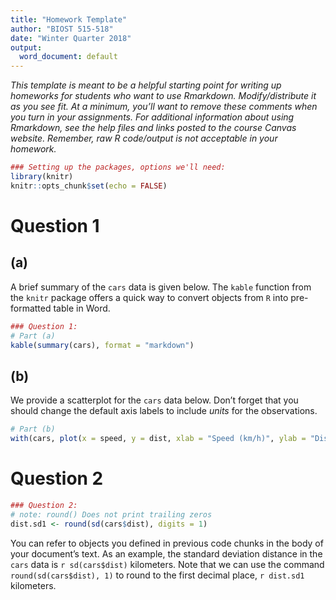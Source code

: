---
title: "Homework Template"
author: "BIOST 515-518"
date: "Winter Quarter 2018"
output:
  word_document: default
---

_This template is meant to be a helpful starting point for writing up homeworks for students who want to use Rmarkdown. Modify/distribute it as you see fit. At a minimum, you'll want to remove these comments when you turn in your assignments. For additional information about using Rmarkdown, see the help files and links posted to the course Canvas website. Remember, raw R code/output is not acceptable in your homework._


```{r setup, include=FALSE}
### Setting up the packages, options we'll need:
library(knitr)
knitr::opts_chunk$set(echo = FALSE)

```

# Question 1

## (a) 
A brief summary of the `cars` data is given below. The `kable` function from the `knitr` package offers a quick way to convert objects from `R` into pre-formatted table in Word.
```{r Q1a}
### Question 1:
# Part (a)
kable(summary(cars), format = "markdown")

```

## (b)
We provide a scatterplot for the `cars` data below. Don't forget that you should change the default axis labels to include _units_ for the observations.
```{r Q1b, fig.align='center'}
# Part (b)
with(cars, plot(x = speed, y = dist, xlab = "Speed (km/h)", ylab = "Distance (km)"))

```

# Question 2
```{r Q2}
### Question 2:
# note: round() Does not print trailing zeros
dist.sd1 <- round(sd(cars$dist), digits = 1) 
```

You can refer to objects you defined in previous code chunks in the body of your document's text. As an example, the standard deviation distance in the `cars` data is `r sd(cars$dist)` kilometers. Note that we can use the command `round(sd(cars$dist), 1)` to round to the first decimal place, `r dist.sd1` kilometers. 

